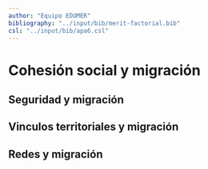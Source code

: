 ```yaml
---
author: "Equipo EDUMER"
bibliography: "../input/bib/merit-factorial.bib"
csl: "../input/bib/apa6.csl"
---
```


# Cohesión social y migración {.xlarge data-background-color="#444a5e"}

## Seguridad y migración

## Vinculos territoriales y migración

## Redes y migración